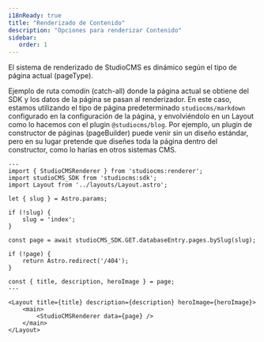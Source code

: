 ```yaml
---
i18nReady: true
title: "Renderizado de Contenido"
description: "Opciones para renderizar Contenido"
sidebar:
   order: 1
---
```


El sistema de renderizado de StudioCMS es dinámico según el tipo de página actual (pageType).

Ejemplo de ruta comodín (catch-all) donde la página actual se obtiene del SDK y los datos de la página se pasan al renderizador. En este caso, estamos utilizando el tipo de página predeterminado `studiocms/markdown` configurado en la configuración de la página, y envolviéndolo en un Layout como lo hacemos con el plugin `@studiocms/blog`. Por ejemplo, un plugin de constructor de páginas (pageBuilder) puede venir sin un diseño estándar, pero en su lugar pretende que diseñes toda la página dentro del constructor, como lo harías en otros sistemas CMS.

```astro title="src/pages/[...slug].astro"
---
import { StudioCMSRenderer } from 'studiocms:renderer';
import studioCMS_SDK from 'studiocms:sdk';
import Layout from '../layouts/Layout.astro';

let { slug } = Astro.params;

if (!slug) {
	slug = 'index';
}

const page = await studioCMS_SDK.GET.databaseEntry.pages.bySlug(slug);

if (!page) {
	return Astro.redirect('/404');
}

const { title, description, heroImage } = page;
---

<Layout title={title} description={description} heroImage={heroImage}>
	<main>
		<StudioCMSRenderer data={page} />
	</main>
</Layout>
```